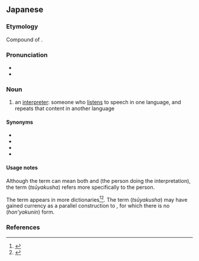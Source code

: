 ==Japanese==
{{ja-kanjitab|つう|やく|しゃ|yomi=o}}

===Etymology===
Compound of {{suffix|sort=つうやくしゃ|lang=ja|通訳|者|tr1=tsūyaku|t1=interpretation|tr2=sha|t2=[[-er]], someone who does something}}.

===Pronunciation===
* {{l|ja|sc=Latn|音読み|On'yomi}}
* {{IPA|lang=ja|[t͡sɯᵝːja̠kɯᵝɕʲa̠]}}

===Noun===
{{ja-noun|つうやくしゃ|kyu=通譯者}}

# an [[interpreter]]: someone who [[listen]]s to speech in one language, and repeats that content in another language

====Synonyms====
* {{ja-l|通弁|つうべん|tsūben}}
* {{ja-l|通事|つうじ|tsūji}}
* {{ja-l|通訳|つうやく|tsūyaku}}
* {{ja-l|通訳人|つうやくにん|tsūyakunin}}

====Usage notes====
Although the term {{m|ja|通訳|tr=tsūyaku}} can mean both {{m|en|interpretation}} and {{m|en|interpreter}} (the person doing the interpretation), the term {{lang|ja|通訳者}} (''tsūyakusha'') refers more specifically to the person.

The term {{ja-l|通訳人||tsūyakunin}} appears in more dictionaries<ref name="KDJ">{{R:Kokugo Dai Jiten}}</ref><ref name="DJR">{{R:Daijirin}}</ref>. The term {{lang|ja|通訳者}} (''tsūyakusha'') may have gained currency as a parallel construction to {{m|ja|翻訳者|tr=hon'yakusha||translator}}, for which there is no {{lang|ja|翻訳人}} (''hon'yakunin'') form.

===References===
<references/>